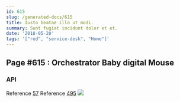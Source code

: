 ```yaml
---
id: 615
slug: /generated-docs/615
title: Iusto beatae illo ut modi.
summary: Sunt fugiat incidunt dolor et et.
date: '2018-05-28'
tags: '["red", "service-desk", "Home"]'
---
```

## Page #615 : Orchestrator Baby digital Mouse
<Partial />

### API



Reference [57](/generated-docs/57)
Reference [495](/generated-docs/495)
![](/assets/cats-3.jpg)


